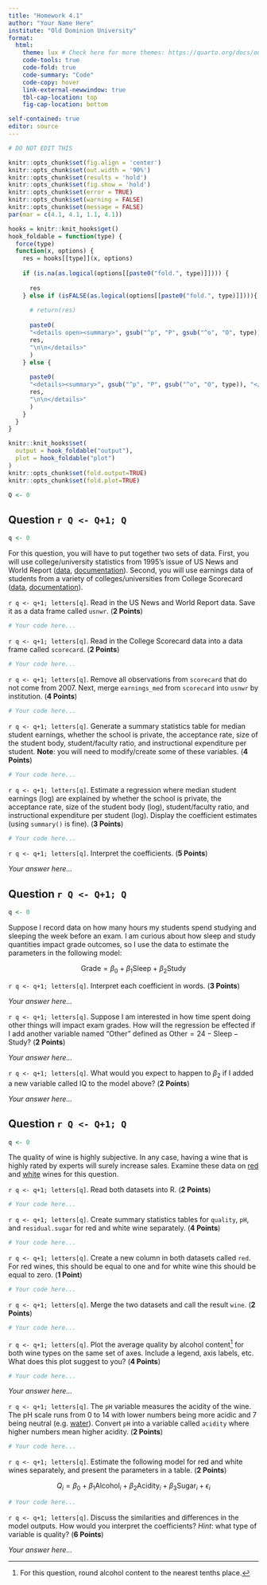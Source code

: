 ```yaml
---
title: "Homework 4.1"
author: "Your Name Here"
institute: "Old Dominion University"
format: 
  html:
    theme: lux # Check here for more themes: https://quarto.org/docs/output-formats/html-themes.html
    code-tools: true
    code-fold: true
    code-summary: "Code"
    code-copy: hover
    link-external-newwindow: true
    tbl-cap-location: top
    fig-cap-location: bottom

self-contained: true
editor: source
---
```


```r
# DO NOT EDIT THIS

knitr::opts_chunk$set(fig.align = 'center')
knitr::opts_chunk$set(out.width = '90%')
knitr::opts_chunk$set(results = 'hold')
knitr::opts_chunk$set(fig.show = 'hold')
knitr::opts_chunk$set(error = TRUE)
knitr::opts_chunk$set(warning = FALSE)
knitr::opts_chunk$set(message = FALSE)
par(mar = c(4.1, 4.1, 1.1, 4.1))

hooks = knitr::knit_hooks$get()
hook_foldable = function(type) {
  force(type)
  function(x, options) {
    res = hooks[[type]](x, options)
    
    if (is.na(as.logical(options[[paste0("fold.", type)]]))) {
      
      res
    } else if (isFALSE(as.logical(options[[paste0("fold.", type)]]))){
      
      # return(res)
      
      paste0(
      "<details open><summary>", gsub("^p", "P", gsub("^o", "O", type)), "</summary>\n\n",
      res,
      "\n\n</details>"
      )
    } else {
      
      paste0(
      "<details><summary>", gsub("^p", "P", gsub("^o", "O", type)), "</summary>\n\n",
      res,
      "\n\n</details>"
      )
    }
  }
}

knitr::knit_hooks$set(
  output = hook_foldable("output"),
  plot = hook_foldable("plot")
)
knitr::opts_chunk$set(fold.output=TRUE)
knitr::opts_chunk$set(fold.plot=TRUE)

Q <- 0
```

## Question `r Q <- Q+1; Q`

```r
q <- 0
```

For this question, you will have to put together two sets of data.  First, you will use college/university statistics from 1995's issue of US News and World Report ([data](https://vincentarelbundock.github.io/Rdatasets/csv/ISLR/College.csv), [documentation](https://vincentarelbundock.github.io/Rdatasets/doc/ISLR/College.html)).  Second, you will use earnings data of students from a variety of colleges/universities from College Scorecard ([data](https://vincentarelbundock.github.io/Rdatasets/csv/causaldata/scorecard.csv), [documentation](https://vincentarelbundock.github.io/Rdatasets/doc/causaldata/scorecard.html)).

`r q <- q+1; letters[q]`. Read in the US News and World Report data.  Save it as a data frame called `usnwr`. (**2 Points**)

```r
# Your code here...
```

`r q <- q+1; letters[q]`. Read in the College Scorecard data into a data frame called `scorecard`. (**2 Points**)

```r
# Your code here...
```

`r q <- q+1; letters[q]`. Remove all observations from `scorecard` that do not come from 2007. Next, merge `earnings_med` from `scorecard` into `usnwr` by institution. (**4 Points**)

```r
# Your code here...
```

`r q <- q+1; letters[q]`. Generate a summary statistics table for median student earnings, whether the school is private, the acceptance rate, size of the student body, student/faculty ratio, and instructional expenditure per student. **Note**: you will need to modify/create some of these variables. (**4 Points**)

```r
# Your code here...
```

`r q <- q+1; letters[q]`. Estimate a regression where median student earnings (log) are explained by whether the school is private, the acceptance rate, size of the student body (log), student/faculty ratio, and instructional expenditure per student (log). Display the coefficient estimates (using `summary()` is fine). (**3 Points**)

```r
# Your code here...
```

`r q <- q+1; letters[q]`. Interpret the coefficients. (**5 Points**)

*Your answer here...*



## Question `r Q <- Q+1; Q`

```r
q <- 0
```

Suppose I record data on how many hours my students spend studying and sleeping the week before an exam.  I am curious about how sleep and study quantities impact grade outcomes, so I use the data to estimate the parameters in the following model:

$$\text{Grade} = \beta_0 + \beta_1\text{Sleep} + \beta_2\text{Study}$$

`r q <- q+1; letters[q]`. Interpret each coefficient in words. (**3 Points**)

*Your answer here...*

`r q <- q+1; letters[q]`. Suppose I am interested in how time spent doing other things will impact exam grades.  How will the regression be effected if I add another variable named "Other" defined as $\text{Other} = 24 - \text{Sleep} - \text{Study}$? (**2 Points**)

*Your answer here...*

`r q <- q+1; letters[q]`. What would you expect to happen to $\beta_2$ if I added a new variable called $\text{IQ}$ to the model above? (**2 Points**)

*Your answer here...*



## Question `r Q <- Q+1; Q`

```r
q <- 0
```

The quality of wine is highly subjective.  In any case, having a wine that is highly rated by experts will surely increase sales.  Examine these data on [red](https://alexcardazzi.github.io/econ311/data/winequality-red.csv) and [white](https://alexcardazzi.github.io/econ311/data/winequality-white.csv) wines for this question.

`r q <- q+1; letters[q]`. Read both datasets into R. (**2 Points**)

```r
# Your code here...
```

`r q <- q+1; letters[q]`. Create summary statistics tables for `quality`, `pH`, and `residual.sugar` for red and white wine separately. (**4 Points**)

```r
# Your code here...
```

`r q <- q+1; letters[q]`. Create a new column in both datasets called `red`.  For red wines, this should be equal to one and for white wine this should be equal to zero. (**1 Point**)

```r
# Your code here...
```

`r q <- q+1; letters[q]`. Merge the two datasets and call the result `wine`. (**2 Points**)

```r
# Your code here...
```

`r q <- q+1; letters[q]`. Plot the average quality by alcohol content^[For this question, round alcohol content to the nearest tenths place.] for both wine types on the same set of axes.  Include a legend, axis labels, etc.  What does this plot suggest to you? (**4 Points**)

```r
# Your code here...
```

*Your answer here...*

`r q <- q+1; letters[q]`. The `pH` variable measures the acidity of the wine.  The pH scale runs from 0 to 14 with lower numbers being more acidic and 7 being neutral (e.g. [water](https://www.qmul.ac.uk/chesswatch/media/chesswatch/ph-range-chalk-rivers.jpg){preview-link=true}).  Convert `pH` into a variable called `acidity` where higher numbers mean higher acidity. (**2 Points**)

```r
# Your code here...
```

`r q <- q+1; letters[q]`. Estimate the following model for red and white wines separately, and present the parameters in a table. (**2 Points**)

$$Q_i = \beta_0 + \beta_1 \text{Alcohol}_i + \beta_2\text{Acidity}_i + \beta_3 \text{Sugar}_i + \epsilon_i$$

```r
# Your code here...
```

`r q <- q+1; letters[q]`. Discuss the similarities and differences in the model outputs. How would you interpret the coefficients? *Hint*: what type of variable is quality? (**6 Points**)

*Your answer here...*





